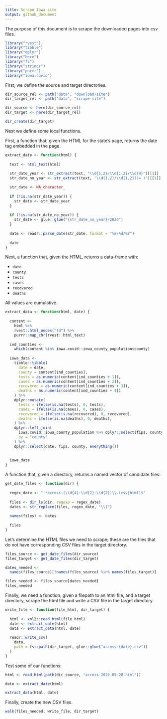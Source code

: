 ```yaml
---
title: Scrape Iowa site
output: github_document
---
```


The purpose of this document is to scrape the downloaded pages into csv files.

```r
library("rvest")
library("tibble")
library("dplyr")
library("here")
library("fs")
library("stringr")
library("purrr")
library("iowa.covid")
```

First, we define the source and target directories.

```r
dir_source_rel <- path("data", "download-site")
dir_target_rel <- path("data", "scrape-site")

dir_source <- here(dir_source_rel)
dir_target <- here(dir_target_rel)

dir_create(dir_target)
```

Next we define some local functions. 

First, a function that, given the HTML for the state's page, returns the date tag embedded in the page.

```r
extract_date <- function(html) {
  
  text <- html_text(html)
  
  str_date_year <- str_extract(text, "\\d{1,2}/\\d{1,2}/\\d{4}")[[1]]
  str_date_no_year <- str_extract(text, '\\d{1,2}/\\d{1,2}(?= )')[[1]]

  str_date <- NA_character_
  
  if (!is.na(str_date_year)) {
    str_date <- str_date_year
  }
  
  if (!is.na(str_date_no_year)) {
    str_date <- glue::glue("{str_date_no_year}/2020")
  }
  
  date <- readr::parse_date(str_date, format = "%m/%d/%Y")
  
  date
}
```

Next, a function that, given the HTML, returns a data-frame with:

- `date`
- `county`
- `tests`
- `cases`
- `recovered`
- `deaths`

All values are cumulative.

```r
extract_data <- function(html, date) {
  
  content <-
    html %>%
    rvest::html_nodes("td") %>%
    purrr::map_chr(rvest::html_text)
  
  ind_counties <- 
    which(content %in% iowa.covid::iowa_county_population$county)
  
  iowa_data <- 
    tibble::tibble(
      date = date,
      county = content[ind_counties],
      tests = as.numeric(content[ind_counties + 1]),
      cases = as.numeric(content[ind_counties + 2]),
      recovered = as.numeric(content[ind_counties + 3]),
      deaths = as.numeric(content[ind_counties + 4])
    ) %>%
    dplyr::mutate(
      tests = ifelse(is.na(tests), 0, tests),
      cases = ifelse(is.na(cases), 0, cases),
      recovered = ifelse(is.na(recovered), 0, recovered),
      deaths = ifelse(is.na(deaths), 0, deaths),
    ) %>% 
    dplyr::left_join(
      iowa.covid::iowa_county_population %>% dplyr::select(fips, county),
      by = "county"
    ) %>%
    dplyr::select(date, fips, county, everything())
    
  
  iowa_data
}
```

A function that, given a directory, returns a named vector of candidate files:

```r
get_date_files <- function(dir) {
  
  regex_date <- ".*access-(\\d{4}-\\d{2}-\\d{2})\\.(csv|html)$"
  
  files <- dir_ls(dir, regexp = regex_date)
  dates <- str_replace(files, regex_date, "\\1")
  
  names(files) <- dates
  
  files
} 
```

Let's determine the HTML files we need to scrape; these are the files that do not have corresponding CSV files in the target directory.

```r
files_source <- get_date_files(dir_source)
files_target <- get_date_files(dir_target)

dates_needed <- 
  names(files_source)[!names(files_source) %in% names(files_target)]

files_needed <- files_source[dates_needed]
files_needed
```

Finally, we need a function, given a filepath to an html file, and a target directory, scrape the html file and write a CSV file in the target directory.

```r
write_file <- function(file_html, dir_target) {
  
  html <- xml2::read_html(file_html)
  date <- extract_date(html)
  data <- extract_data(html, date)
  
  readr::write_csv(
    data, 
    path = fs::path(dir_target, glue::glue("access-{date}.csv"))
  )
}
```

Test some of our functions:

```r
html <- read_html(path(dir_source, "access-2020-05-28.html"))

date <- extract_date(html)
```

```r
extract_data(html, date)
```

Finally, create the new CSV files.

```r
walk(files_needed, write_file, dir_target)
```
